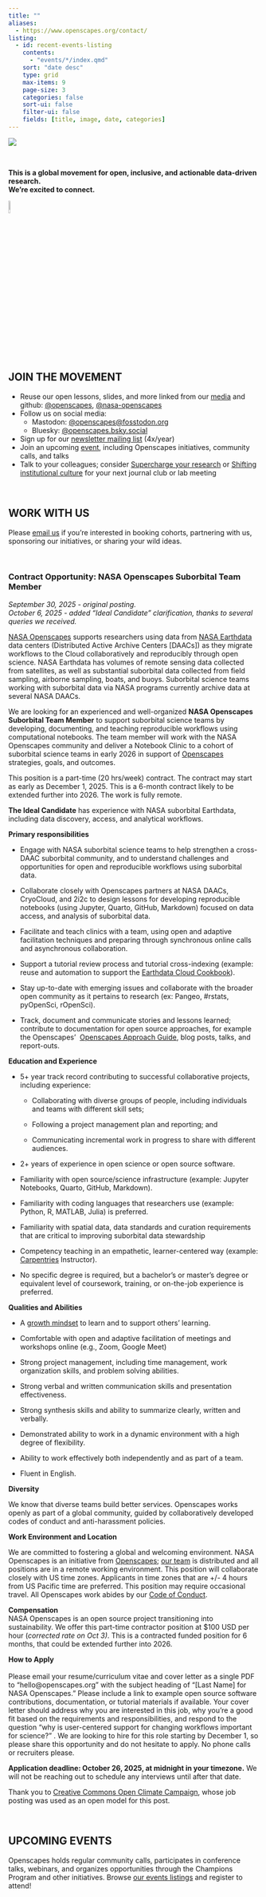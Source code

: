 ```yaml
---
title: ""
aliases: 
  - https://www.openscapes.org/contact/
listing:
  - id: recent-events-listing
    contents:
      - "events/*/index.qmd"
    sort: "date desc"
    type: grid
    max-items: 9
    page-size: 3
    categories: false
    sort-ui: false
    filter-ui: false
    fields: [title, image, date, categories] 
---
```


::::: column-screen

![](images/banner_imgs/text_banners/connect_with_us_banner.png)

:::::

<br>

::::: column-screen
:::: white-div
::: {.medium-body-text .center-text}
**This is a global movement for open, inclusive, and actionable data-driven research.**<br>**We're excited to connect.**

![](images/minis/horst_openscapes_mountains_salmon.png){fig-alt="An orange salmon with dark brown spots speckled down its back." width="8%"}

:::
::::
:::::


:::: column-screen
:::: white-div

## JOIN THE MOVEMENT

-   Reuse our open lessons, slides, and more linked from our [media](media.qmd) and github: [\@openscapes](https://github.com/openscapes), [\@nasa-openscapes](https://github.com/nasa-openscapes)
-   Follow us on social media: 
    - Mastodon: [\@openscapes\@fosstodon.org](https://fosstodon.org/@openscapes)
    - Bluesky: [\@openscapes.bsky.social](https://bsky.app/profile/did:plc:5dyd34tl6z7jn4gjuqdo2y23)
-   Sign up for our [newsletter mailing list](https://docs.google.com/forms/d/e/1FAIpQLSd25jpfiAn1gYNwUPcfMVudsL625_pYbKsqxXpRazHCL6QA7g/viewform?usp=sf_link) (4x/year)
-   Join an upcoming [event](events.qmd), including Openscapes initiatives, community calls, and talks
-   Talk to your colleagues; consider [Supercharge your research](https://openscapes.github.io/supercharge-research/) or [Shifting institutional culture](https://eartharxiv.org/repository/view/5948/) for your next journal club or lab meeting

```{=html}
<!---TODO Move to Approach Guide
We tweet about Openscapes news and events, amplify Openscapes Champions, and sporadically retweet other awesome things going on around environmental open data science. Tag us in your tweets about your open data science wins and challenges and we'll retweet!
--->
```

<br>

## WORK WITH US

Please [email us](mailto:hello@openscapes.org) if you're interested in booking cohorts, partnering with us, sponsoring our initiatives, or sharing your wild ideas.

<br>

### Contract Opportunity: NASA Openscapes Suborbital Team Member

*September 30, 2025 - original posting.*  
*October 6, 2025 - added “Ideal Candidate” clarification, thanks to several queries we received.*


[NASA Openscapes](https://nasa-openscapes.github.io/) supports researchers using data from [NASA Earthdata](https://www.earthdata.nasa.gov/) data centers (Distributed Active Archive Centers \[DAACs\]) as they migrate workflows to the Cloud collaboratively and reproducibly through open science.
NASA Earthdata has volumes of remote sensing data collected from satellites, as well as substantial suborbital data collected from field sampling, airborne sampling, boats, and buoys.
Suborbital science teams working with suborbital data via NASA programs currently archive data at several NASA DAACs.

We are looking for an experienced and well-organized **NASA Openscapes Suborbital Team Member** to support suborbital science teams by developing, documenting, and teaching reproducible workflows using computational notebooks.
The team member will work with the NASA Openscapes community and deliver a Notebook Clinic to a cohort of suborbital science teams in early 2026 in support of [Openscapes](https://openscapes.org) strategies, goals, and outcomes. 

This position is a part-time (20 hrs/week) contract.
The contract may start as early as December 1, 2025.
This is a 6-month contract likely to be extended further into 2026.
The work is fully remote.

**The Ideal Candidate** has experience with NASA suborbital Earthdata, including data discovery, access, and analytical workflows.

**Primary responsibilities**

-   Engage with NASA suborbital science teams to help strengthen a cross-DAAC suborbital community, and to understand challenges and opportunities for open and reproducible workflows using suborbital data.

-   Collaborate closely with Openscapes partners at NASA DAACs, CryoCloud, and 2i2c to design lessons for developing reproducible notebooks (using Jupyter, Quarto, GitHub, Markdown) focused on data access, and analysis of suborbital data. 

-   Facilitate and teach clinics with a team, using open and adaptive facilitation techniques and preparing through synchronous online calls and asynchronous collaboration. 

-   Support a tutorial review process and tutorial cross-indexing (example: reuse and automation to support the [Earthdata Cloud Cookbook](https://nasa-openscapes.github.io/earthdata-cloud-cookbook/)).

-   Stay up-to-date with emerging issues and collaborate with the broader open community as it pertains to research (ex: Pangeo, #rstats, pyOpenSci, rOpenSci). 

-   Track, document and communicate stories and lessons learned; contribute to documentation for open source approaches, for example the Openscapes’  [Openscapes Approach Guide](https://openscapes.github.io/approach-guide/), blog posts, talks, and report-outs.

**Education and Experience**

-   5+ year track record contributing to successful collaborative projects, including experience:

    -   Collaborating with diverse groups of people, including individuals and teams with different skill sets;

    -   Following a project management plan and reporting; and

    -   Communicating incremental work in progress to share with different audiences.

-   2+ years of experience in open science or open source software. 

-   Familiarity with open source/science infrastructure (example: Jupyter Notebooks, Quarto, GitHub, Markdown). 

-   Familiarity with coding languages that researchers use (example: Python, R, MATLAB, Julia) is preferred.

-   Familiarity with spatial data, data standards and curation requirements that are critical to improving suborbital data stewardship 

-   Competency teaching in an empathetic, learner-centered way (example: [Carpentries](https://carpentries.org/) Instructor).

-   No specific degree is required, but a bachelor’s or master’s degree or equivalent level of coursework, training, or on-the-job experience is preferred.

**Qualities and Abilities**

-   A [growth mindset](https://en.wikipedia.org/wiki/Mindset#Fixed_and_growth_mindset) to learn and to support others’ learning. 

-   Comfortable with open and adaptive facilitation of meetings and workshops online (e.g., Zoom, Google Meet)

-   Strong project management, including time management, work organization skills, and problem solving abilities.

-   Strong verbal and written communication skills and presentation effectiveness.

-   Strong synthesis skills and ability to summarize clearly, written and verbally.

-   Demonstrated ability to work in a dynamic environment with a high degree of flexibility.

-   Ability to work effectively both independently and as part of a team.

-   Fluent in English.

**Diversity**

We know that diverse teams build better services.
Openscapes works openly as part of a global community, guided by collaboratively developed codes of conduct and anti-harassment policies. 

**Work Environment and Location**

We are committed to fostering a global and welcoming environment.
NASA Openscapes is an initiative from [Openscapes](https://openscapes.org); [our team](https://openscapes.org/team) is distributed and all positions are in a remote working environment.
This position will collaborate closely with US time zones.
Applicants in time zones that are +/- 4 hours from US Pacific time are preferred.
This position may require occasional travel.
All Openscapes work abides by our [Code of Conduct](https://openscapes.org/code-of-conduct).

**Compensation\
**NASA Openscapes is an open source project transitioning into sustainability.
We offer this part-time contractor position at \$100 USD per hour (*corrected rate on Oct 3)*.
This is a contracted funded position for 6 months, that could be extended further into 2026. 

**How to Apply\
\
**Please email your resume/curriculum vitae and cover letter as a single PDF to “hello\@openscapes.org” with the subject heading of “\[Last Name\] for NASA Openscapes.” Please include a link to example open source software contributions, documentation, or tutorial materials if available.
Your cover letter should address why you are interested in this job, why you’re a good fit based on the requirements and responsibilities, and respond to the question “why is user-centered support for changing workflows important for science?”
.
We are looking to hire for this role starting by December 1, so please share this opportunity and do not hesitate to apply.
No phone calls or recruiters please.

**Application deadline: October 26, 2025, at midnight in your timezone.** We will not be reaching out to schedule any interviews until after that date.

Thank you to [Creative Commons Open Climate Campaign](https://creativecommons.org/mission/opportunities/contract-opportunity-open-climate-campaign-communications-manager/), whose job posting was used as an open model for this post.
::::
:::::

:::: column-screen
::: white-div
```{=html}
<!---For Approach Guide? 
## Amplify through media and events

In your next presentations and publications, include a slide or sentence about open data science --- what you have done and/or why it's important. You're welcome to use/remix slides from our [presentations](media.qmd).

As you plan department seminar series, conferences, or webinar series, consider inviting Openscapes or others from the open data science community as a speaker!
--->
```

<br>
:::
::::

:::::: column-screen
::::: light-gray-div
::: {.blue-underline .center-text}
## **UPCOMING EVENTS**
:::

Openscapes holds regular community calls, participates in conference talks, webinars, and organizes opportunities through the Champions Program and other initiatives.
Browse [our events listings](events.qmd) and register to attend!

<br>

::: {#recent-events-listing}
:::
:::::
::::::
